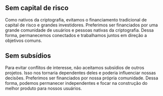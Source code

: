 ## Sem capital de risco

<div className="h-2"/>

Como nativos da criptografia, evitamos o financiamento tradicional de capital de risco e grandes investidores. Preferimos ser financiados por uma grande comunidade de usuários e pessoas nativas da criptografia. Dessa forma, permanecemos conectados e trabalhamos juntos em direção a objetivos comuns.

<div className="h-4"/>

## Sem subsídios

<div className="h-2"/>

Para evitar conflitos de interesse, não aceitamos subsídios de outros projetos. Isso nos tornaria dependentes deles e poderia influenciar nossas decisões. Preferimos ser financiados por nossa própria comunidade. Dessa forma, podemos permanecer independentes e focar na construção do melhor produto para nossos usuários.

